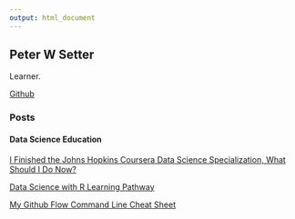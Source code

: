 ```yaml
---
output: html_document
---
```


## Peter W Setter

Learner. 

[Github](http://www.github.com/peterwsetter)

### Posts

#### Data Science Education
[I Finished the Johns Hopkins Coursera Data Science Specialization, What Should I Do Now?](https://peterwsetter.github.io/004-after-dss.html)

[Data Science with R Learning Pathway](https://peterwsetter.github.io/005-learning-pathway.html)

[My Github Flow Command Line Cheat Sheet](https://peterwsetter.github.io/githubflowcheatsheet.html)